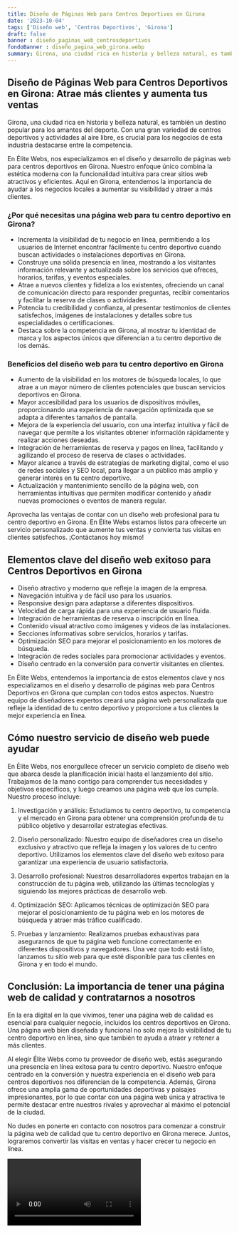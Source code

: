 ```yaml
---
title: Diseño de Páginas Web para Centros Deportivos en Girona
date: '2023-10-04'
tags: ['Diseño web', 'Centros Deportivos', 'Girona']
draft: false
banner : diseño_paginas_web_centrosdeportivos
fondoBanner : diseño_pagina_web_girona.webp
summary: Girona, una ciudad rica en historia y belleza natural, es también un destino popular para los amantes del deporte. Con una gran variedad de centros deportivos y actividades al aire libre, es crucial para los negocios de esta industria destacarse entre la competencia.
---
```


## Diseño de Páginas Web para Centros Deportivos en Girona: Atrae más clientes y aumenta tus ventas

Girona, una ciudad rica en historia y belleza natural, es también un destino popular para los amantes del deporte. Con una gran variedad de centros deportivos y actividades al aire libre, es crucial para los negocios de esta industria destacarse entre la competencia.

En Élite Webs, nos especializamos en el diseño y desarrollo de páginas web para centros deportivos en Girona. Nuestro enfoque único combina la estética moderna con la funcionalidad intuitiva para crear sitios web atractivos y eficientes. Aquí en Girona, entendemos la importancia de ayudar a los negocios locales a aumentar su visibilidad y atraer a más clientes.

### ¿Por qué necesitas una página web para tu centro deportivo en Girona?

- Incrementa la visibilidad de tu negocio en línea, permitiendo a los usuarios de Internet encontrar fácilmente tu centro deportivo cuando buscan actividades o instalaciones deportivas en Girona.
- Construye una sólida presencia en línea, mostrando a los visitantes información relevante y actualizada sobre los servicios que ofreces, horarios, tarifas, y eventos especiales.
- Atrae a nuevos clientes y fideliza a los existentes, ofreciendo un canal de comunicación directo para responder preguntas, recibir comentarios y facilitar la reserva de clases o actividades.
- Potencia tu credibilidad y confianza, al presentar testimonios de clientes satisfechos, imágenes de instalaciones y detalles sobre tus especialidades o certificaciones.
- Destaca sobre la competencia en Girona, al mostrar tu identidad de marca y los aspectos únicos que diferencian a tu centro deportivo de los demás.

### Beneficios del diseño web para tu centro deportivo en Girona

- Aumento de la visibilidad en los motores de búsqueda locales, lo que atrae a un mayor número de clientes potenciales que buscan servicios deportivos en Girona.
- Mayor accesibilidad para los usuarios de dispositivos móviles, proporcionando una experiencia de navegación optimizada que se adapta a diferentes tamaños de pantalla.
- Mejora de la experiencia del usuario, con una interfaz intuitiva y fácil de navegar que permite a los visitantes obtener información rápidamente y realizar acciones deseadas.
- Integración de herramientas de reserva y pagos en línea, facilitando y agilizando el proceso de reserva de clases o actividades.
- Mayor alcance a través de estrategias de marketing digital, como el uso de redes sociales y SEO local, para llegar a un público más amplio y generar interés en tu centro deportivo.
- Actualización y mantenimiento sencillo de la página web, con herramientas intuitivas que permiten modificar contenido y añadir nuevas promociones o eventos de manera regular.

Aprovecha las ventajas de contar con un diseño web profesional para tu centro deportivo en Girona. En Élite Webs estamos listos para ofrecerte un servicio personalizado que aumente tus ventas y convierta tus visitas en clientes satisfechos. ¡Contáctanos hoy mismo!

<GifSeo />

<Cta />

## Elementos clave del diseño web exitoso para Centros Deportivos en Girona

- Diseño atractivo y moderno que refleje la imagen de la empresa.
- Navegación intuitiva y de fácil uso para los usuarios.
- Responsive design para adaptarse a diferentes dispositivos.
- Velocidad de carga rápida para una experiencia de usuario fluida.
- Integración de herramientas de reserva o inscripción en línea.
- Contenido visual atractivo como imágenes y videos de las instalaciones.
- Secciones informativas sobre servicios, horarios y tarifas.
- Optimización SEO para mejorar el posicionamiento en los motores de búsqueda.
- Integración de redes sociales para promocionar actividades y eventos.
- Diseño centrado en la conversión para convertir visitantes en clientes.

En Élite Webs, entendemos la importancia de estos elementos clave y nos especializamos en el diseño y desarrollo de páginas web para Centros Deportivos en Girona que cumplan con todos estos aspectos. Nuestro equipo de diseñadores expertos creará una página web personalizada que refleje la identidad de tu centro deportivo y proporcione a tus clientes la mejor experiencia en línea.

## Cómo nuestro servicio de diseño web puede ayudar

En Élite Webs, nos enorgullece ofrecer un servicio completo de diseño web que abarca desde la planificación inicial hasta el lanzamiento del sitio. Trabajamos de la mano contigo para comprender tus necesidades y objetivos específicos, y luego creamos una página web que los cumpla. Nuestro proceso incluye:

1. Investigación y análisis: Estudiamos tu centro deportivo, tu competencia y el mercado en Girona para obtener una comprensión profunda de tu público objetivo y desarrollar estrategias efectivas.

2. Diseño personalizado: Nuestro equipo de diseñadores crea un diseño exclusivo y atractivo que refleja la imagen y los valores de tu centro deportivo. Utilizamos los elementos clave del diseño web exitoso para garantizar una experiencia de usuario satisfactoria.

3. Desarrollo profesional: Nuestros desarrolladores expertos trabajan en la construcción de tu página web, utilizando las últimas tecnologías y siguiendo las mejores prácticas de desarrollo web.

4. Optimización SEO: Aplicamos técnicas de optimización SEO para mejorar el posicionamiento de tu página web en los motores de búsqueda y atraer más tráfico cualificado.

5. Pruebas y lanzamiento: Realizamos pruebas exhaustivas para asegurarnos de que tu página web funcione correctamente en diferentes dispositivos y navegadores. Una vez que todo está listo, lanzamos tu sitio web para que esté disponible para tus clientes en Girona y en todo el mundo.

## Conclusión: La importancia de tener una página web de calidad y contratarnos a nosotros

En la era digital en la que vivimos, tener una página web de calidad es esencial para cualquier negocio, incluidos los centros deportivos en Girona. Una página web bien diseñada y funcional no solo mejora la visibilidad de tu centro deportivo en línea, sino que también te ayuda a atraer y retener a más clientes.

Al elegir Élite Webs como tu proveedor de diseño web, estás asegurando una presencia en línea exitosa para tu centro deportivo. Nuestro enfoque centrado en la conversión y nuestra experiencia en el diseño web para centros deportivos nos diferencian de la competencia. Además, Girona ofrece una amplia gama de oportunidades deportivas y paisajes impresionantes, por lo que contar con una página web única y atractiva te permite destacar entre nuestros rivales y aprovechar al máximo el potencial de la ciudad.

No dudes en ponerte en contacto con nosotros para comenzar a construir la página web de calidad que tu centro deportivo en Girona merece. Juntos, lograremos convertir las visitas en ventas y hacer crecer tu negocio en línea.

<Video />

<CtaBot job='Centros Deportivos' city='Girona'/>

<Gmaps query='Girona+españa+maps' />